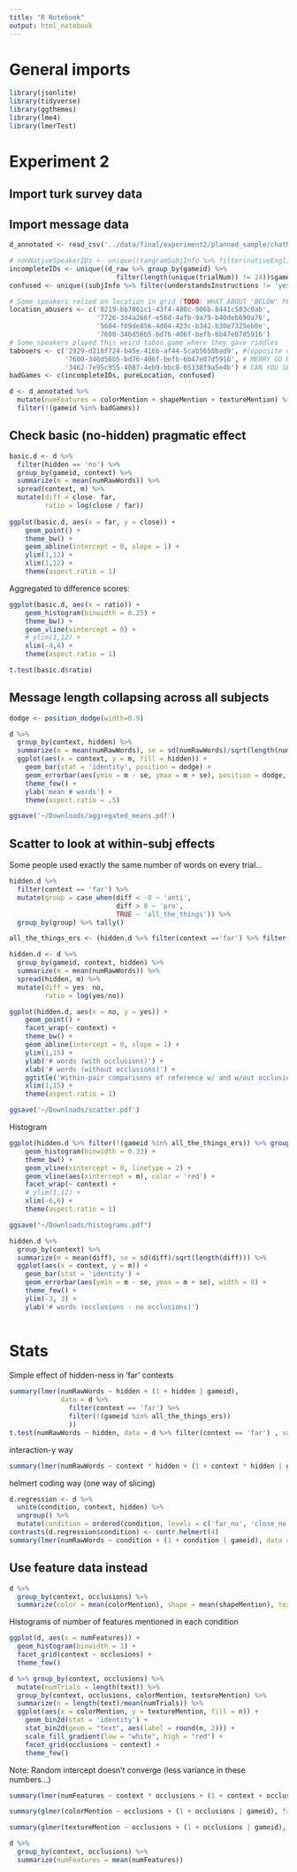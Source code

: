 ```yaml
---
title: "R Notebook"
output: html_notebook
---
```


# General imports

```r
library(jsonlite)
library(tidyverse)
library(ggthemes)
library(lme4)
library(lmerTest)
```

# Experiment 2

## Import turk survey data 

## Import message data

```r
d_annotated <- read_csv('../data/final/experiment2/planned_sample/chatMessage/messages_with_annotations.csv') 

# nonNativeSpeakerIDs <- unique((tangramSubjInfo %>% filter(nativeEnglish != "yes"))$gameid)
incompleteIDs <- unique((d_raw %>% group_by(gameid) %>% 
                           filter(length(unique(trialNum)) != 24))$gameid)
confused <- unique((subjInfo %>% filter(understandsInstructions != 'yes'))$gameid)

# Some speakers relied on location in grid (TODO: WHAT ABOUT 'BELOW' PEOPLE?)
location_abusers <- c('8219-bb7861c1-43f4-480c-906b-8441c583c0ab', 
                      '7726-3d4a266f-e56d-4afb-9a79-b40deb690a76', 
                      '5684-f09de856-4d64-423c-b342-b30e7325eb0e', 
                      '7600-346d56b5-bd76-406f-befb-6b47e07d5916')
# Some speakers played this weird taboo game where they gave riddles 
tabooers <- c('2929-d218f724-b45e-416b-af44-5cab5658bad9', #(opposite of white... primary color...)
              '7600-346d56b5-bd76-406f-befb-6b47e07d5916', # MERRY GO ROUND
              '3462-7e95c955-4087-4eb9-bbc8-05338f9a5e4b') # CAN YOU SEE???
badGames <- c(incompleteIDs, pureLocation, confused)

d <- d_annotated %>%
  mutate(numFeatures = colorMention + shapeMention + textureMention) %>%
  filter(!(gameid %in% badGames))
```

## Check basic (no-hidden) pragmatic effect

```r
basic.d <- d %>%
  filter(hidden == 'no') %>%
  group_by(gameid, context) %>%
  summarize(m = mean(numRawWords)) %>%
  spread(context, m) %>%
  mutate(diff = close- far,
         ratio = log(close / far))
 
ggplot(basic.d, aes(x = far, y = close)) +
    geom_point() +
    theme_bw() +
    geom_abline(intercept = 0, slope = 1) +
    ylim(1,12) +
    xlim(1,12) +
    theme(aspect.ratio = 1)
```

Aggregated to difference scores:

```r
ggplot(basic.d, aes(x = ratio)) +
    geom_histogram(binwidth = 0.25) +
    theme_bw() +
    geom_vline(xintercept = 0) +
    # ylim(1,12) +
    xlim(-4,4) +
    theme(aspect.ratio = 1)

t.test(basic.d$ratio)
```

## Message length collapsing across all subjects

```r
dodge <- position_dodge(width=0.9)

d %>%
  group_by(context, hidden) %>%
  summarize(m = mean(numRawWords), se = sd(numRawWords)/sqrt(length(numRawWords))) %>%
  ggplot(aes(x = context, y = m, fill = hidden)) +
    geom_bar(stat = 'identity', position = dodge) +
    geom_errorbar(aes(ymin = m - se, ymax = m + se), position = dodge, width = 0.1) +
    theme_few() +
    ylab('mean # words') +
    theme(aspect.ratio = .5)

ggsave('~/Downloads/aggregated_means.pdf')
```

## Scatter to look at within-subj effects

Some people used exactly the same number of words on every trial...

```r
hidden.d %>% 
  filter(context == 'far') %>% 
  mutate(group = case_when(diff < -0 ~ 'anti',
                           diff > 0 ~ 'pro',
                           TRUE ~ 'all_the_things')) %>%
  group_by(group) %>% tally()

all_the_things_ers <- (hidden.d %>% filter(context =='far') %>% filter(diff == 0))$gameid
```

```r
hidden.d <- d %>%
  group_by(gameid, context, hidden) %>%
  summarize(m = mean(numRawWords)) %>%
  spread(hidden, m) %>%
  mutate(diff = yes- no,
         ratio = log(yes/no)) 

ggplot(hidden.d, aes(x = no, y = yes)) +
    geom_point() +
    facet_wrap(~ context) +
    theme_bw() +
    geom_abline(intercept = 0, slope = 1) +
    ylim(1,15) +
    ylab('# words (with occlusions)') +
    xlab('# words (without occlusions)') +
    ggtitle('Within-pair comparisons of reference w/ and w/out occlusion') +
    xlim(1,15) +
    theme(aspect.ratio = 1)

ggsave('~/Downloads/scatter.pdf')
```

Histogram

```r
ggplot(hidden.d %>% filter(!(gameid %in% all_the_things_ers)) %>% group_by(context) %>% mutate(m = mean(diff)), aes(x = diff)) +
    geom_histogram(binwidth = 0.33) +
    theme_bw() +
    geom_vline(xintercept = 0, linetype = 2) +
    geom_vline(aes(xintercept = m), color = 'red') +
    facet_wrap(~ context) +
    # ylim(1,12) +
    xlim(-6,6) +
    theme(aspect.ratio = 1)

ggsave("~/Downloads/histograms.pdf")
```

```r
hidden.d %>%
  group_by(context) %>%
  summarize(m = mean(diff), se = sd(diff)/sqrt(length(diff))) %>%
  ggplot(aes(x = context, y = m)) +
    geom_bar(stat = 'identity') +
    geom_errorbar(aes(ymin = m - se, ymax = m + se), width = 0) +
    theme_few() +
    ylim(-3, 3) +
    ylab('# words (occlusions - no occlusions)')
  
```

# Stats

Simple effect of hidden-ness in 'far' contexts 

```r
summary(lmer(numRawWords ~ hidden + (1 + hidden | gameid), 
             data = d %>% 
               filter(context == 'far') %>%
               filter(!(gameid %in% all_the_things_ers))
               ))
t.test(numRawWords ~ hidden, data = d %>% filter(context == 'far') , var.equal = FALSE)
```

interaction-y way

```r
summary(lmer(numRawWords ~ context * hidden + (1 + context * hidden | gameid), data = d %>% filter(!(gameid %in% all_the_things_ers))))
```

helmert coding way (one way of slicing)

```r
d.regression <- d %>% 
  unite(condition, context, hidden) %>%
  ungroup() %>%
  mutate(condition = ordered(condition, levels = c('far_no', 'close_no', 'far_yes', 'close_yes')))
contrasts(d.regression$condition) <- contr.helmert(4)
summary(lmer(numRawWords ~ condition + (1 + condition | gameid), data = d.regression))
```

## Use feature data instead

```r
d %>% 
  group_by(context, occlusions) %>% 
  summarize(color = mean(colorMention), shape = mean(shapeMention), texture = mean(textureMention))
```

Histograms of number of features mentioned in each condition

```r
ggplot(d, aes(x = numFeatures)) +
  geom_histogram(binwidth = 1) +
  facet_grid(context ~ occlusions) +
  theme_few()
```

```r
d %>% group_by(context, occlusions) %>% 
  mutate(numTrials = length(text)) %>% 
  group_by(context, occlusions, colorMention, textureMention) %>% 
  summarize(n = length(text)/mean(numTrials)) %>%
  ggplot(aes(x = colorMention, y = textureMention, fill = n)) +
    geom_bin2d(stat = 'identity') +
    stat_bin2d(geom = "text", aes(label = round(n, 2))) +
    scale_fill_gradient(low = "white", high = "red") +
    facet_grid(occlusions ~ context) +
    theme_few()
```

Note: Random intercept doesn't converge (less variance in these numbers...)

```r
summary(lmer(numFeatures ~ context * occlusions + (1 + context + occlusions | gameid), data = d))
```

```r
summary(glmer(colorMention ~ occlusions + (1 + occlusions | gameid), family = 'binomial', data = d))
```

```r
summary(glmer(textureMention ~ occlusions + (1 + occlusions | gameid), family = 'binomial', data = d))
```

```r
d %>% 
  group_by(context, occlusions) %>% 
  summarize(numFeatures = mean(numFeatures))
```